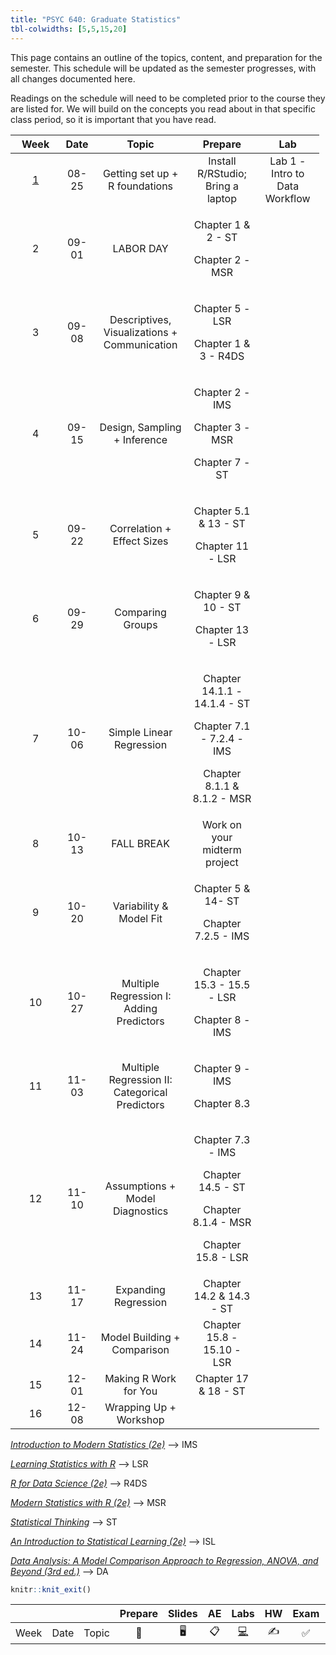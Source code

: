 ```yaml
---
title: "PSYC 640: Graduate Statistics"
tbl-colwidths: [5,5,15,20]
---
```


This page contains an outline of the topics, content, and preparation for the semester. This schedule will be updated as the semester progresses, with all changes documented here.

::: callout-important
Readings on the schedule will need to be completed prior to the course they are listed for. We will build on the concepts you read about in that specific class period, so it is important that you have read.
:::

<div>

+-------------------------+-------------+------------------------------------------------+-----------------------------------+--------------------------------+
| Week                    | Date        | Topic                                          | Prepare                           | Lab                            |
+:=======================:+:===========:+:==============================================:+:=================================:+:==============================:+
| [1](/weeks/week-1.html) | 08-25       | Getting set up + R foundations                 | Install R/RStudio; Bring a laptop | Lab 1 - Intro to Data Workflow |
+-------------------------+-------------+------------------------------------------------+-----------------------------------+--------------------------------+
| 2                       | 09-01       | LABOR DAY                                      | Chapter 1 & 2 - ST                |                                |
|                         |             |                                                |                                   |                                |
|                         |             |                                                | Chapter 2 - MSR                   |                                |
+-------------------------+-------------+------------------------------------------------+-----------------------------------+--------------------------------+
| 3                       | 09-08       | Descriptives, Visualizations + Communication   | Chapter 5 - LSR                   |                                |
|                         |             |                                                |                                   |                                |
|                         |             |                                                | Chapter 1 & 3 - R4DS              |                                |
+-------------------------+-------------+------------------------------------------------+-----------------------------------+--------------------------------+
| 4                       | 09-15       | Design, Sampling + Inference                   | Chapter 2 - IMS                   |                                |
|                         |             |                                                |                                   |                                |
|                         |             |                                                | Chapter 3 - MSR                   |                                |
|                         |             |                                                |                                   |                                |
|                         |             |                                                | Chapter 7 - ST                    |                                |
+-------------------------+-------------+------------------------------------------------+-----------------------------------+--------------------------------+
| 5                       | 09-22       | Correlation + Effect Sizes                     | Chapter 5.1 & 13 - ST             |                                |
|                         |             |                                                |                                   |                                |
|                         |             |                                                | Chapter 11 - LSR                  |                                |
+-------------------------+-------------+------------------------------------------------+-----------------------------------+--------------------------------+
| 6                       | 09-29       | Comparing Groups                               | Chapter 9 & 10 - ST               |                                |
|                         |             |                                                |                                   |                                |
|                         |             |                                                | Chapter 13 - LSR                  |                                |
+-------------------------+-------------+------------------------------------------------+-----------------------------------+--------------------------------+
| 7                       | 10-06       | Simple Linear Regression                       | Chapter 14.1.1 - 14.1.4 - ST      |                                |
|                         |             |                                                |                                   |                                |
|                         |             |                                                | Chapter 7.1 - 7.2.4 - IMS         |                                |
|                         |             |                                                |                                   |                                |
|                         |             |                                                | Chapter 8.1.1 & 8.1.2 - MSR       |                                |
+-------------------------+-------------+------------------------------------------------+-----------------------------------+--------------------------------+
| 8                       | 10-13       | FALL BREAK                                     | Work on your midterm project      |                                |
+-------------------------+-------------+------------------------------------------------+-----------------------------------+--------------------------------+
| 9                       | 10-20       | Variability & Model Fit                        | Chapter 5 & 14- ST                |                                |
|                         |             |                                                |                                   |                                |
|                         |             |                                                | Chapter 7.2.5 - IMS               |                                |
+-------------------------+-------------+------------------------------------------------+-----------------------------------+--------------------------------+
| 10                      | 10-27       | Multiple Regression I: Adding Predictors       | Chapter 15.3 - 15.5 - LSR         |                                |
|                         |             |                                                |                                   |                                |
|                         |             |                                                | Chapter 8 - IMS                   |                                |
+-------------------------+-------------+------------------------------------------------+-----------------------------------+--------------------------------+
| 11                      | 11-03       | Multiple Regression II: Categorical Predictors | Chapter 9 - IMS                   |                                |
|                         |             |                                                |                                   |                                |
|                         |             |                                                | Chapter 8.3                       |                                |
+-------------------------+-------------+------------------------------------------------+-----------------------------------+--------------------------------+
| 12                      | 11-10       | Assumptions + Model Diagnostics                | Chapter 7.3 - IMS                 |                                |
|                         |             |                                                |                                   |                                |
|                         |             |                                                | Chapter 14.5 - ST                 |                                |
|                         |             |                                                |                                   |                                |
|                         |             |                                                | Chapter 8.1.4 - MSR               |                                |
|                         |             |                                                |                                   |                                |
|                         |             |                                                | Chapter 15.8 - LSR                |                                |
+-------------------------+-------------+------------------------------------------------+-----------------------------------+--------------------------------+
| 13                      | 11-17       | Expanding Regression                           | Chapter 14.2 & 14.3 - ST          |                                |
+-------------------------+-------------+------------------------------------------------+-----------------------------------+--------------------------------+
| 14                      | 11-24       | Model Building + Comparison                    | Chapter 15.8 - 15.10 - LSR        |                                |
+-------------------------+-------------+------------------------------------------------+-----------------------------------+--------------------------------+
| 15                      | 12-01       | Making R Work for You                          | Chapter 17 & 18 - ST              |                                |
+-------------------------+-------------+------------------------------------------------+-----------------------------------+--------------------------------+
| 16                      | 12-08       | Wrapping Up + Workshop                         |                                   |                                |
+-------------------------+-------------+------------------------------------------------+-----------------------------------+--------------------------------+

</div>

[*Introduction to Modern Statistics (2e)*](https://openintro-ims.netlify.app/){target="\"_blank"} –\> IMS

[*Learning Statistics with R*](https://learningstatisticswithr.com/book/){target="_blank"} –\> LSR

[*R for Data Science (2e)*](https://r4ds.hadley.nz/){target="\"_blank"} –\> R4DS

[*Modern Statistics with R (2e)*](https://www.modernstatisticswithr.com/){target="\"_blank"} –\> MSR

[*Statistical Thinking*](https://statsthinking21.github.io/statsthinking21-core-site/){target="\"_blank"} –\> ST

[*An Introduction to Statistical Learning (2e)*](https://www.statlearning.com/){target="_blank"} –\> ISL

[*Data Analysis: A Model Comparison Approach to Regression, ANOVA, and Beyond (3rd ed.)*](https://sadbhavnapublications.org/research-enrichment-material/2-Statistical-Books/Data-Analysis-A-Model-Comparison-Approach-To-Regression,-ANOVA,-and-Beyond.pdf){target="_blank"} –\> DA

```r
knitr::knit_exit()
```

|      |      |       | Prepare | Slides | AE  |  Labs  | HW  | Exam | Project |
|------|------|-------|:-------:|:------:|:---:|:------:|:---:|:----:|:-------:|
| Week | Date | Topic |   📖    |   🖥️   | 📋  | [💻]() | ✍️  |  ✅  |   📂    |
